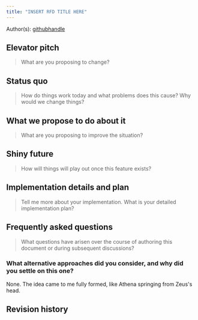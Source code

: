 ```yaml
---
title: "INSERT RFD TITLE HERE"
---
```


<!--

Instructions:

* Copy this file and give it a name like my-feature-slug.mdx
* Do not remove the `>` sections -- they are part of the template!
* Replace the HTML comments that give general guidance with your answers and content. Do not begin your answers with `>`, your text should be unquoted.
* For optional sections, you can leave the HTML comment as is if you do not wish to provide an answer.
* In the FAQ, begin each question with a markdown `##` section so that it gets a linkable anchor.

-->

Author(s): [githubhandle](url)

## Elevator pitch

> What are you proposing to change?

<!--
    Give a brief, high-level overview of what you plan to do and what problem you are solving. Feel free to use bullet points to help clarify the structure.
-->

## Status quo

> How do things work today and what problems does this cause? Why would we change things?

## What we propose to do about it

> What are you proposing to improve the situation?

<!--
    Use this section to describe what you propose to do at a high-level.
    Don't give every detail, this should be the high-level summary.

    Note: This section is OPTIONAL when RFDs are first opened.
    You can also include multiple variants if you have different ideas of how to approach the problem, though these should be narrowed down as the RFD progresses.
-->

## Shiny future

> How will things will play out once this feature exists?

<!--
    Use this section to describe the "status quo" as it will play out once
    we have made these changes.

    Note: This section is OPTIONAL when RFDs are first opened.
-->

## Implementation details and plan

> Tell me more about your implementation. What is your detailed implementation plan?

<!--
    Use this section to add details that were not covered in the "What we propose to do about it" section and also include an implementation plan with phases.

    Note: This section is OPTIONAL and NOT RECOMMENDED when RFDs are first opened. It can distract from the discussion of the problem.
-->

## Frequently asked questions

> What questions have arisen over the course of authoring this document or during subsequent discussions?

<!--
    Keep this section up-to-date as discussion proceeds. The goal is to capture major points that came up on a PR or in a discussion forum -- and if they reoccur, to point people to the FAQ so that we can start the dialog from a more informed place.
-->

### What alternative approaches did you consider, and why did you settle on this one?

None. The idea came to me fully formed, like Athena springing from Zeus's head.

<!-- You...may want to adjust this. -->

## Revision history

<!-- If there have been major updates to this RFD, you can include the git revisions and a summary of the changes. -->
